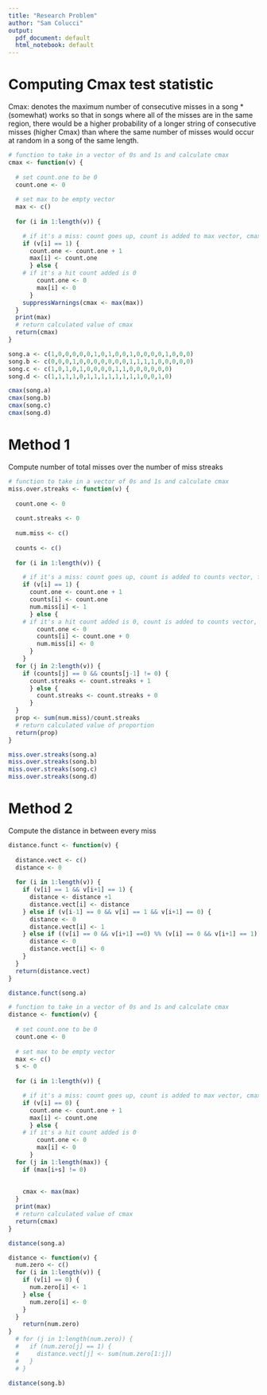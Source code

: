 ```yaml
---
title: "Research Problem"
author: "Sam Colucci"
output:
  pdf_document: default
  html_notebook: default
---
```


# Computing Cmax test statistic

Cmax: denotes the maximum number of consecutive misses in a song
*(somewhat) works so that in songs where all of the misses are in the same region, there would be a higher probability of a longer string of consecutive misses (higher Cmax) than where the same number of misses would occur at random in a song of the same length.


```r
# function to take in a vector of 0s and 1s and calculate cmax
cmax <- function(v) {
  
  # set count.one to be 0
  count.one <- 0
  
  # set max to be empty vector
  max <- c()
  
  for (i in 1:length(v)) {

    # if it's a miss: count goes up, count is added to max vector, cmax takes the maximum of all values
    if (v[i] == 1) {
      count.one <- count.one + 1
      max[i] <- count.one
      } else {
    # if it's a hit count added is 0
        count.one <- 0
        max[i] <- 0
      }
    suppressWarnings(cmax <- max(max))
  }
  print(max)
  # return calculated value of cmax
  return(cmax)
}
```


```r
song.a <- c(1,0,0,0,0,0,1,0,1,0,0,1,0,0,0,0,1,0,0,0)
song.b <- c(0,0,0,1,0,0,0,0,0,0,0,1,1,1,1,0,0,0,0,0)
song.c <- c(1,0,1,0,1,0,0,0,0,1,1,0,0,0,0,0,0)
song.d <- c(1,1,1,1,0,1,1,1,1,1,1,1,1,0,0,1,0)

cmax(song.a)
cmax(song.b)
cmax(song.c)
cmax(song.d)
```


# Method 1

Compute number of total misses over the number of miss streaks

```r
# function to take in a vector of 0s and 1s and calculate cmax
miss.over.streaks <- function(v) {
  
  count.one <- 0
  
  count.streaks <- 0
  
  num.miss <- c()
  
  counts <- c()
  
  for (i in 1:length(v)) {

    # if it's a miss: count goes up, count is added to counts vector, fills num.miss with a 1
    if (v[i] == 1) {
      count.one <- count.one + 1
      counts[i] <- count.one
      num.miss[i] <- 1
      } else {
    # if it's a hit count added is 0, count is added to counts vector, fills num.miss with a 0
        count.one <- 0
        counts[i] <- count.one + 0
        num.miss[i] <- 0
      }
    }
  for (j in 2:length(v)) {
    if (counts[j] == 0 && counts[j-1] != 0) {
      count.streaks <- count.streaks + 1
      } else {
        count.streaks <- count.streaks + 0
      }
  }
  prop <- sum(num.miss)/count.streaks
  # return calculated value of proportion
  return(prop)
}
```

```r
miss.over.streaks(song.a)
miss.over.streaks(song.b)
miss.over.streaks(song.c)
miss.over.streaks(song.d)
```

# Method 2

Compute the distance in between every miss

```r
distance.funct <- function(v) {
  
  distance.vect <- c()
  distance <- 0
  
  for (i in 1:length(v)) {
    if (v[i] == 1 && v[i+1] == 1) {
      distance <- distance +1
      distance.vect[i] <- distance
    } else if (v[i-1] == 0 && v[i] == 1 && v[i+1] == 0) {
      distance <- 0
      distance.vect[i] <- 1
    } else if ((v[i] == 0 && v[i+1] ==0) %% (v[i] == 0 && v[i+1] == 1)) {
      distance <- 0
      distance.vect[i] <- 0
    }
  }
  return(distance.vect)
}
```

```r
distance.funct(song.a)
```


```r
# function to take in a vector of 0s and 1s and calculate cmax
distance <- function(v) {
  
  # set count.one to be 0
  count.one <- 0
  
  # set max to be empty vector
  max <- c()
  s <- 0
  
  for (i in 1:length(v)) {

    # if it's a miss: count goes up, count is added to max vector, cmax takes the maximum of all values
    if (v[i] == 0) {
      count.one <- count.one + 1
      max[i] <- count.one
      } else {
    # if it's a hit count added is 0
        count.one <- 0
        max[i] <- 0
      }
  for (j in 1:length(max)) {
    if (max[i+s] != 0)
      
  
    cmax <- max(max)
  }
  print(max)
  # return calculated value of cmax
  return(cmax)
}
```

```r
distance(song.a)
```



```r
distance <- function(v) {
  num.zero <- c()
  for (i in 1:length(v)) {
    if (v[i] == 0) {
      num.zero[i] <- 1
    } else {
      num.zero[i] <- 0
    }
  }
    return(num.zero)
}
  # for (j in 1:length(num.zero)) {
  #   if (num.zero[j] == 1) {
  #     distance.vect[j] <- sum(num.zero[1:j])
  #   }
  # }
```

```r
distance(song.b)
```


